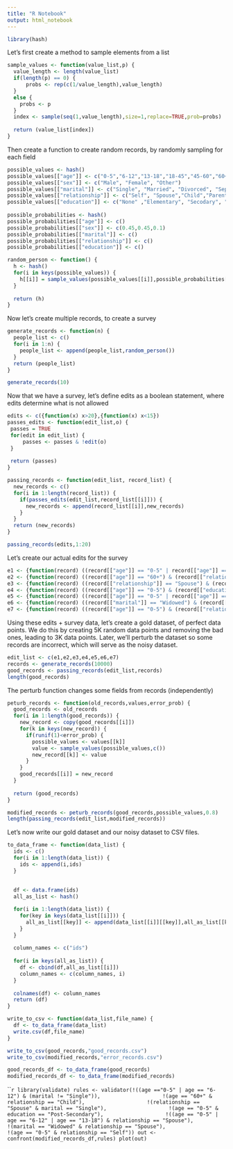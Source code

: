 ---
title: "R Notebook"
output: html_notebook
---

```{r}
library(hash)
```

Let's first create a method to sample elements from a list 

```{r}
sample_values <- function(value_list,p) {
  value_length <- length(value_list)
  if(length(p) == 0) {
      probs <- rep(c(1/value_length),value_length)
  }
  else {
    probs <- p
  }
  index <- sample(seq(1,value_length),size=1,replace=TRUE,prob=probs) 
  
  return (value_list[index])
}
```
Then create a function to create random records, by randomly sampling for each field
```{r}

possible_values <- hash()
possible_values[["age"]] <- c("0-5","6-12","13-18","18-45","45-60","60+")
possible_values[["sex"]] <- c("Male", "Female", "Other") 
possible_values[["marital"]] <- c("Single", "Married", "Divorced", "Seperated", "Widowed") 
possible_values[["relationship"]] <- c("Self", "Spouse","Child","Parent","Other")
possible_values[["education"]] <- c("None" ,"Elementary", "Secodary", "Post-Secondary")  
  
possible_probabilities <- hash()
possible_probabilities[["age"]] <- c()
possible_probabilities[["sex"]] <- c(0.45,0.45,0.1)
possible_probabilities[["marital"]] <- c() 
possible_probabilities[["relationship"]] <- c()
possible_probabilities[["education"]] <- c()

random_person <- function() {
  h <- hash() 
  for(i in keys(possible_values)) {
    h[[i]] = sample_values(possible_values[[i]],possible_probabilities[[i]])
  }
  
  return (h)
}
```

Now let's create multiple records, to create a survey

```{r}
generate_records <- function(n) {
  people_list <- c()
  for(i in 1:n) {
    people_list <- append(people_list,random_person())
  }
  return (people_list)
}

generate_records(10)
```
Now that we have a survey, let's define edits as a boolean statement, where edits determine what is not allowed
```{r}
edits <- c({function(x) x>20},{function(x) x<15})
passes_edits <- function(edit_list,o) {
 passes = TRUE
 for(edit in edit_list) {
     passes <- passes & !edit(o)
 }
 
 return (passes) 
}

passing_records <- function(edit_list, record_list) {
  new_records <- c()
  for(i in 1:length(record_list)) {
    if(passes_edits(edit_list,record_list[[i]])) {
      new_records <- append(record_list[[i]],new_records)
    }
  }
  return (new_records) 
}

passing_records(edits,1:20)


```
Let's create our actual edits for the survey
```{r}
e1 <- {function(record) ((record[["age"]] == "0-5" | record[["age"]] == "6-12") & (record[["marital"]] != "Single"))}
e2 <- {function(record) ((record[["age"]] == "60+") & (record[["relationship"]] == "Child"))}
e3 <- {function(record) ((record[["relationship"]] == "Spouse") & (record[["marital"]] == "Single"))}
e4 <- {function(record) ((record[["age"]] == "0-5") & (record[["education"]] == "Post-Secondary"))}
e5 <- {function(record) ((record[["age"]] == "0-5" | record[["age"]] == "6-12" | record[["age"]] == "13-18") & (record[["relationship"]] == "Spouse"))}
e6 <- {function(record) ((record[["marital"]] == "Widowed") & (record[["relationship"]] == "Spouse"))}
e7 <- {function(record) ((record[["age"]] == "0-5") & (record[["relationship"]] == "Self"))}
```
Using these edits + survey data, let's create a gold dataset, of perfect data points. 
We do this by creating 5K random data points and removing the bad ones, leading to 3K data points. 
Later, we'll perturb the dataset so some records are incorrect, which will serve as the noisy dataset. 
```{r}

edit_list <- c(e1,e2,e3,e4,e5,e6,e7)
records <- generate_records(10000)
good_records <- passing_records(edit_list,records)
length(good_records)
```

The perturb function changes some fields from records (independently)
```{r}
peturb_records <- function(old_records,values,error_prob) {
  good_records <- old_records
  for(i in 1:length(good_records)) {
    new_record <- copy(good_records[[i]])
    for(k in keys(new_record)) {
      if(runif(1)<error_prob) {
        possible_values <- values[[k]]
        value <- sample_values(possible_values,c())
        new_record[[k]] <- value
      }
    }
    good_records[[i]] = new_record
  }
  
  return (good_records)
}

modified_records <- peturb_records(good_records,possible_values,0.8)
length(passing_records(edit_list,modified_records))
```
Let's now write our gold dataset and our noisy dataset to CSV files. 
```{r}
to_data_frame <- function(data_list) {
  ids <- c()
  for(i in 1:length(data_list)) {
    ids <- append(i,ids)
  }
  
  
  df <- data.frame(ids)
  all_as_list <- hash()

  for(i in 1:length(data_list)) {
    for(key in keys(data_list[[i]])) {
      all_as_list[[key]] <- append(data_list[[i]][[key]],all_as_list[[key]])
    }
  }
  
  column_names <- c("ids")
  
  for(i in keys(all_as_list)) {
    df <- cbind(df,all_as_list[[i]])
    column_names <- c(column_names, i)
  }
  
  colnames(df) <- column_names
  return (df)
}

write_to_csv <- function(data_list,file_name) {
  df <- to_data_frame(data_list)
  write.csv(df,file_name)
}

write_to_csv(good_records,"good_records.csv")
write_to_csv(modified_records,"error_records.csv")

```

```{r}
good_records_df <- to_data_frame(good_records)
modified_records_df <- to_data_frame(modified_records)
```

```{r}
library(validate)
rules <- validator(!((age =="0-5" | age == "6-12") & (marital != "Single")),
                   !(age == "60+" & relationship == "Child"),
                   !(relationship == "Spouse" & marital == "Single"),
                   !(age == "0-5" & education == "Post-Secondary"),
                   !((age == "0-5" | age == "6-12" | age == "13-18") & relationship == "Spouse"),
                   !(marital == "Widowed" & relationship == "Spouse"),
                   !(age == "0-5" & relationship == "Self"))
out <- confront(modified_records_df,rules)
plot(out)
`


